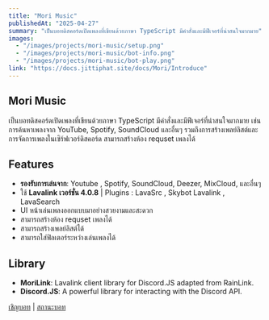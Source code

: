 ```yaml
---
title: "Mori Music"
publishedAt: "2025-04-27"
summary: "เป็นบอทดิสคอร์ดเปิดเพลงที่เขียนด้วยภาษา TypeScript มีคำสั่งและมีฟีเจอร์ที่น่าสนใจมากมาย"
images:
  - "/images/projects/mori-music/setup.png"
  - "/images/projects/mori-music/bot-info.png"
  - "/images/projects/mori-music/bot-play.png"
link: "https://docs.jittiphat.site/docs/Mori/Introduce"
---
```


## Mori Music

เป็นบอทดิสคอร์ดเปิดเพลงที่เขียนด้วยภาษา TypeScript มีคำสั่งและมีฟีเจอร์ที่น่าสนใจมากมาย เช่น การค้นหาเพลงจาก YouTube, Spotify, SoundCloud และอื่นๆ รวมถึงการสร้างเพลย์ลิสต์และการจัดการเพลงในเซิร์ฟเวอร์ดิสคอร์ด สามารถสร้างห้อง requset เพลงได้

## Features

- **รองรับการเล่นจาก**: Youtube , Spotify, SoundCloud, Deezer, MixCloud, และอื่นๆ
- ใช้ **Lavalink เวอร์ชั่น 4.0.8** | Plugins : LavaSrc , Skybot Lavalink , LavaSearch
- UI หน้าเล่นเพลงออกแบบมาอย่างสวยงามและสะดวก
- สามารถสร้างห้อง requset เพลงได้
- สามารถสร้างเพลย์ลิสต์ได้
- สามารถใส่ฟิลเตอร์ระหว่างเล่นเพลงได้

## Library

- **MoriLink**: Lavalink client library for Discord.JS adapted from RainLink.
- **Discord.JS**: A powerful library for interacting with the Discord API.

[เชิญบอท](https://discord.com/oauth2/authorize?client_id=1009472327009964053&permissions=8&scope=applications.commands%20bot) | [สถานะบอท](https://status.jittiphat.site)